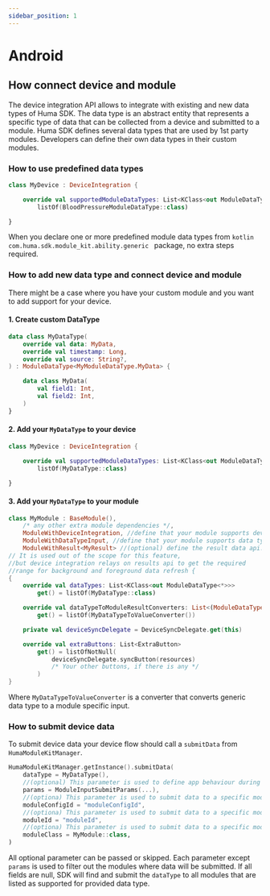 ```yaml
---
sidebar_position: 1
---
```


# Android

## How connect device and module

The device integration API allows to integrate with existing and new data types of Huma SDK.
The data type is an abstract entity that represents a specific type of data that can be collected
from a device and submitted to a module.
Huma SDK defines several data types that are used by 1st party modules.
Developers can define their own data types in their custom modules.

### How to use predefined data types

```kotlin
class MyDevice : DeviceIntegration {

    override val supportedModuleDataTypes: List<KClass<out ModuleDataType<*>>> =
        listOf(BloodPressureModuleDataType::class)

}
```

When you declare one or more predefined module data types from
```kotlin com.huma.sdk.module_kit.ability.generic ``` package, no extra steps required.

### How to add new data type and connect device and module

There might be a case where you have your custom module and you want to add support for your device.

#### 1. Create custom DataType

```kotlin
data class MyDataType(
    override val data: MyData,
    override val timestamp: Long,
    override val source: String?,
) : ModuleDataType<MyModuleDataType.MyData> {

    data class MyData(
        val field1: Int,
        val field2: Int,
    )
}
```

#### 2. Add your ```MyDataType``` to your device

```kotlin
class MyDevice : DeviceIntegration {

    override val supportedModuleDataTypes: List<KClass<out ModuleDataType<*>>> =
        listOf(MyDataType::class)

}
```

#### 3. Add your ```MyDataType``` to your module

```kotlin
class MyModule : BaseModule(),
    /* any other extra module dependencies */,
    ModuleWithDeviceIntegration, //define that your module supports device integration
    ModuleWithDataTypeInput, //define that your module supports data type input
    ModuleWithResult<MyResult> //(optional) define the result data api. 
// It is used out of the scope for this feature, 
//but device integration relays on results api to get the required
//range for background and foreground data refresh {
{
    override val dataTypes: List<KClass<out ModuleDataType<*>>>
        get() = listOf(MyDataType::class)

    override val dataTypeToModuleResultConverters: List<(ModuleDataType<*>) -> ModuleInputResult?>
        get() = listOf(MyDataTypeToValueConverter())

    private val deviceSyncDelegate = DeviceSyncDelegate.get(this)

    override val extraButtons: List<ExtraButton>
        get() = listOfNotNull(
            deviceSyncDelegate.syncButton(resources)
            /* Your other buttons, if there is any */
        )
}
```

Where ```MyDataTypeToValueConverter``` is a converter that converts generic data type to a module
specific input.

### How to submit device data

To submit device data your device flow should call a ```submitData``` from
```HumaModuleKitManager```.

```kotlin
HumaModuleKitManager.getInstance().submitData(
    dataType = MyDataType(),
    //(optional) This parameter is used to define app behaviour during submission flow 
    params = ModuleInputSubmitParams(...),
    //(optiona) This parameter is used to submit data to a specific module rather then all the modules that supports passed data type. 
    moduleConfigId = "moduleConfigId",
    //(optiona) This parameter is used to submit data to a specific module rather then all the modules that supports passed data type.
    moduleId = "moduleId",
    //(optiona) This parameter is used to submit data to a specific module rather then all the modules that supports passed data type.
    moduleClass = MyModule::class, 
)
```

All optional parameter can be passed or skipped. Each parameter except ```params``` is used to
filter out the modules where data will be submitted. If all fields are null, SDK will find and
submit the ```dataType``` to all modules that are listed as supported for provided data type.



